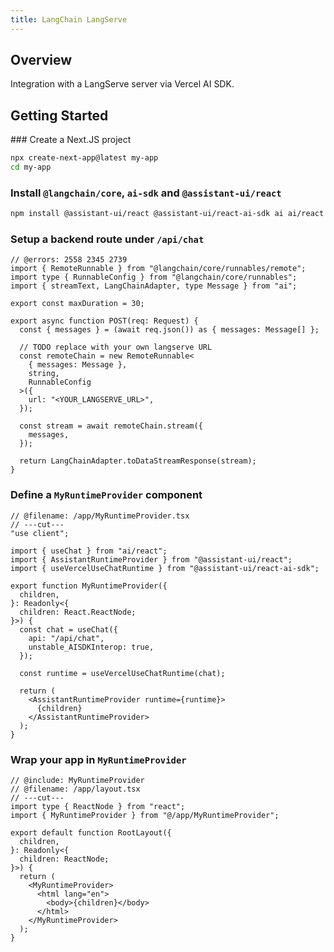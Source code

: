 ```yaml
---
title: LangChain LangServe
---
```


## Overview

Integration with a LangServe server via Vercel AI SDK.

## Getting Started


<Steps>
  <Step>
  ### Create a Next.JS project

```sh
npx create-next-app@latest my-app
cd my-app
```

  </Step>
  <Step>

### Install `@langchain/core`, `ai-sdk` and `@assistant-ui/react`

```sh npm2yarn
npm install @assistant-ui/react @assistant-ui/react-ai-sdk ai ai/react @langchain/core
```

  </Step>
  <Step>

### Setup a backend route under `/api/chat`

```tsx twoslash title="@/app/api/chat/route.ts"
// @errors: 2558 2345 2739
import { RemoteRunnable } from "@langchain/core/runnables/remote";
import type { RunnableConfig } from "@langchain/core/runnables";
import { streamText, LangChainAdapter, type Message } from "ai";

export const maxDuration = 30;

export async function POST(req: Request) {
  const { messages } = (await req.json()) as { messages: Message[] };

  // TODO replace with your own langserve URL
  const remoteChain = new RemoteRunnable<
    { messages: Message },
    string,
    RunnableConfig
  >({
    url: "<YOUR_LANGSERVE_URL>",
  });

  const stream = await remoteChain.stream({
    messages,
  });

  return LangChainAdapter.toDataStreamResponse(stream);
}
```

  </Step>
  <Step>

### Define a `MyRuntimeProvider` component

```tsx twoslash include MyRuntimeProvider title="@/app/MyRuntimeProvider.tsx"
// @filename: /app/MyRuntimeProvider.tsx
// ---cut---
"use client";

import { useChat } from "ai/react";
import { AssistantRuntimeProvider } from "@assistant-ui/react";
import { useVercelUseChatRuntime } from "@assistant-ui/react-ai-sdk";

export function MyRuntimeProvider({
  children,
}: Readonly<{
  children: React.ReactNode;
}>) {
  const chat = useChat({
    api: "/api/chat",
    unstable_AISDKInterop: true,
  });

  const runtime = useVercelUseChatRuntime(chat);

  return (
    <AssistantRuntimeProvider runtime={runtime}>
      {children}
    </AssistantRuntimeProvider>
  );
}
```

  </Step>
  <Step>

### Wrap your app in `MyRuntimeProvider`

```tsx twoslash title="@/app/layout.tsx"
// @include: MyRuntimeProvider
// @filename: /app/layout.tsx
// ---cut---
import type { ReactNode } from "react";
import { MyRuntimeProvider } from "@/app/MyRuntimeProvider";

export default function RootLayout({
  children,
}: Readonly<{
  children: ReactNode;
}>) {
  return (
    <MyRuntimeProvider>
      <html lang="en">
        <body>{children}</body>
      </html>
    </MyRuntimeProvider>
  );
}
```

  </Step>
</Steps>
